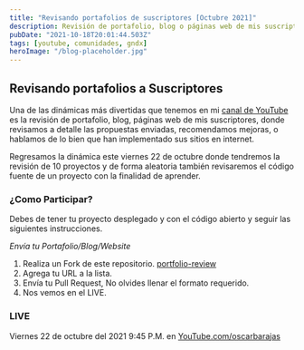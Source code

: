 ```yaml
---
title: "Revisando portafolios de suscriptores [Octubre 2021]"
description: Revisión de portafolio, blog o páginas web de mis suscriptores, revisamos a detalle, recomendamos mejoras, o hablamos de lo bien que han implementado sus sitios en internet.
pubDate: "2021-10-18T20:01:44.503Z"
tags: [youtube, comunidades, gndx]
heroImage: "/blog-placeholder.jpg"
---
```


## Revisando portafolios a Suscriptores

Una de las dinámicas más divertidas que tenemos en mi [canal de YouTube](https://www.youtube.com/channel/UCw05fUBPwmpu-ehXFMqfdMw) es la revisión de portafolio, blog, páginas web de mis suscriptores, donde revisamos a detalle las propuestas enviadas, recomendamos mejoras, o hablamos de lo bien que han implementado sus sitios en internet.

Regresamos la dinámica este viernes 22 de octubre donde tendremos la revisión de 10 proyectos y de forma aleatoria también revisaremos el código fuente de un proyecto con la finalidad de aprender.

### ¿Como Participar?

Debes de tener tu proyecto desplegado y con el código abierto y seguir las siguientes instrucciones.

_Envía tu Portafolio/Blog/Website_

1. Realiza un Fork de este repositorio. [portfolio-review](https://github.com/gndx/portfolio-review)
2. Agrega tu URL a la lista.
3. Envía tu Pull Request, No olvides llenar el formato requerido.
4. Nos vemos en el LIVE.

### LIVE

Viernes 22 de octubre del 2021 9:45 P.M. en [YouTube.com/oscarbarajas](https://youtu.be/EvCAJKMXOpE)
